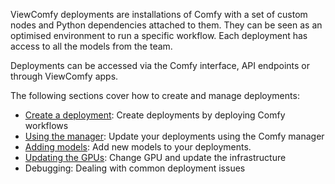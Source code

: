 ViewComfy deployments are installations of Comfy with a set of custom nodes and Python dependencies attached to them. They can be seen as an optimised environment to run a specific workflow. Each deployment has access to all the models from the team.

Deployments can be accessed via the Comfy interface, API endpoints or through ViewComfy apps.  

The following sections cover how to create and manage deployments:  
- [Create a deployment](/deployments/create_a_deployment_(deploy_a_workflow)): Create deployments by deploying Comfy workflows
- [Using the manager](/deployments/using_the_manager): Update your deployments using the Comfy manager
- [Adding models](/deployments/adding_models): Add new models to your deployments.
- [Updating the GPUs](/deployments/updating_the_gpu): Change GPU and update the infrastructure 
- Debugging: Dealing with common deployment issues 
